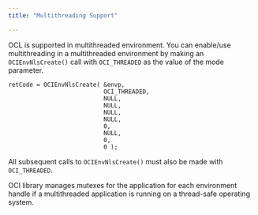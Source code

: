 ```yaml
---
title: "Multithreading Support"

---
```


<div id="multithreading_support" class="registered_link"></div>

OCL is supported in multithreaded environment. You can enable/use multithreading in a multithreaded environment by making an `OCIEnvNlsCreate()` call with `OCI_THREADED` as the value of the mode parameter.

```text
retCode = OCIEnvNlsCreate( &envp,
                           OCI_THREADED,
                           NULL,
                           NULL,
                           NULL,
                           NULL,
                           0,
                           NULL,
                           0,
                           0 );
```

All subsequent calls to `OCIEnvNlsCreate()` must also be made with `OCI_THREADED`.

OCI library manages mutexes for the application for each environment handle if a multithreaded application is running on a thread-safe operating system.
